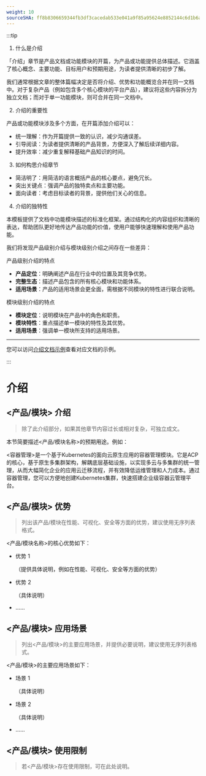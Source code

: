 ```yaml
---
weight: 10
sourceSHA: ff8b8306659344fb3df3cacedab533e041a9f85a95624e8852144c6d1b6a5613
---
```


:::tip

1. 什么是介绍

「介绍」章节是产品文档或功能模块的开篇，为产品或功能提供总体描述。它涵盖了核心概念、主要功能、目标用户和预期用途，为读者提供清晰的初步了解。

我们通常根据文章的整体篇幅决定是否将介绍、优势和功能概览合并在同一文档中。对于复杂产品（例如包含多个核心模块的平台产品），建议将这些内容拆分为独立文档；而对于单一功能模块，则可合并在同一文档中。

2. 介绍的重要性

产品或功能模块涉及多个方面，在开篇添加介绍可以：

- 统一理解：作为开篇提供一致的认识，减少沟通误差。
- 引导阅读：为读者提供清晰的产品背景，方便深入了解后续详细内容。
- 提升效率：减少重复解释基础产品知识的时间。

3. 如何构思介绍章节

- 简洁明了：用简洁的语言概括产品的核心要点，避免冗长。
- 突出关键点：强调产品的独特卖点和主要功能。
- 面向读者：考虑目标读者的背景，提供他们关心的信息。

4. 介绍的独特性

本模板提供了文档中功能模块描述的标准化框架。通过结构化的内容组织和清晰的表达，帮助团队更好地传达产品功能的价值，使用户能够快速理解和使用产品功能。

我们将发现产品级别介绍与模块级别介绍之间存在一些差异：

产品级别介绍的特点

- **产品定位**：明确阐述产品在行业中的位置及其竞争优势。
- **完整生态**：描述产品包含的所有核心模块和功能体系。
- **适用场景**：产品的适用场景会更全面，需根据不同模块的特性进行联合说明。

模块级别介绍的特点

- **模块定位**：说明模块在产品中的角色和职责。
- **模块特性**：重点描述单一模块的特性及其优势。
- **适用场景**：强调单一模块所支持的适用场景。

---

您可以访问[介绍文档示例](https://product-doc-guide.alauda.cn/template/intro/example.html)查看对应文档的示例。

:::

# 介绍

## \<产品/模块\> 介绍

> 除了此介绍部分，如果其他章节内容过长或相对复杂，可独立成文。

本节简要描述\<产品/模块名称\>的预期用途。例如：

\<容器管理\>是一个基于Kubernetes的面向云原生应用的容器管理模块。它是ACP的核心，基于原生多集群架构，解耦底层基础设施，以实现多云与多集群的统一管理，从而大幅简化企业的应用云迁移流程，并有效降低运维管理和人力成本。通过容器管理，您可以方便地创建Kubernetes集群，快速搭建企业级容器云管理平台。

## \<产品/模块\> 优势

> 列出该产品/模块在性能、可视化、安全等方面的优势，建议使用无序列表格式。

\<产品/模块名称\>的核心优势如下：

- 优势 1

  （提供具体说明，例如在性能、可视化、安全等方面的优势）

- 优势 2

  （具体说明）

- ......

## \<产品/模块\> 应用场景

> 列出\<产品/模块\>的主要应用场景，并提供必要说明，建议使用无序列表格式。

\<产品/模块\>的主要应用场景如下：

- 场景 1

  （具体说明）

- 场景 2

  （具体说明）

- ......

## \<产品/模块\> 使用限制

> 若\<产品/模块\>存在使用限制，可在此处说明。
